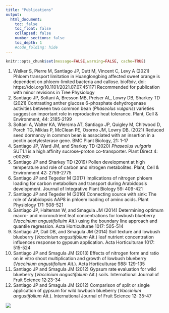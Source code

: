 ```yaml
---
title: "Publications"
output:
  html_document:
    toc: false
    toc_float: false
    collapsed: false
    number_sections: false
    toc_depth: 1
    #code_folding: hide
---
```


```r
knitr::opts_chunk$set(message=FALSE,warning=FALSE, cache=TRUE)
```

1.	Welker S, Pierre M, Santiago JP, Dutt M, Vincent C, Levy A (2021) Phloem transport limitation in Huanglongbing affected sweet orange is dependent on phloem-limited bacteria and callose. bioRxiv, doi: https://doi.org/10.1101/2021.07.07.451171
Recommended for publication with minor revisions in Tree Physiology
2.	Santiago JP, Soltani A, Bresson MB, Preiser AL, Lowry DB, Sharkey TD (2021) Contrasting anther glucose 6-phosphate dehydrogenase activities between two common bean (*Phaseolus vulgaris*) varieties suggest an important role in reproductive heat tolerance. Plant, Cell & Environment, 44: 2185-2199
3.	Soltani A, Walter KA, Wiersma AT, Santiago JP, Quigley M, Chitwood D, Porch TG, Miklas P, McClean PE, Osorno JM, Lowry DB. (2021) Reduced seed dormancy in common bean is associated with an insertion in a pectin acetylesterase gene. BMC Plant Biology, 21: 1-17
4.	Santiago JP, Ward JM, and Sharkey TD (2020) *Phaseolus vulgaris* SUT1.1 is a high affinity sucrose-proton co-transporter. Plant Direct 4: e00260
5.	Santiago JP and Sharkey TD (2019) Pollen development at high temperature and role of carbon and nitrogen metabolites. Plant, Cell & Environment 42: 2759-2775
6.	Santiago JP and Tegeder M (2017) Implications of nitrogen phloem loading for carbon metabolism and transport during Arabidopsis development. Journal of Integrative Plant Biology 59: 409-421 
7.	Santiago JP and Tegeder M (2016) Connecting source with sink: The role of Arabidopsis AAP8 in phloem loading of amino acids. Plant Physiology 171: 508-521 
8.	Santiago JP, Halteman W, and Smagula JM (2014) Determining optimum macro- and micronutrient leaf concentrations for lowbush blueberry (*Vaccinium angustifoliuim* Ait.) using the boundary line approach and quantile regression. Acta Horticulturae 1017: 505-514 
9.	Santiago JP, Dail DB, and Smagula JM (2014) Soil texture and lowbush blueberry (*Vaccinium angustifolium* Ait.) leaf nutrient concentration influences response to gypsum application. Acta Horticulturae 1017: 515-524
10.	Santiago JP and Smagula JM (2013) Effects of nitrogen form and ratio on in vitro shoot multiplication and growth of lowbush blueberry (*Vaccinium angustifolium* Ait.). Acta Horticulturae 988: 129-135
11.	Santiago JP and Smagula JM (2012) Gypsum rate evaluation for wild blueberry (*Vaccinium angustifolium* Ait.) soils. International Journal of Fruit Science 12:23-34
12.	Santiago JP and Smagula JM (2012) Comparison of split or single application of gypsum for wild lowbush blueberry (*Vaccinium angustifolium* Ait.). International Journal of Fruit Science 12: 35-47



![](images/Journals.png)




